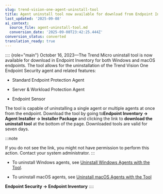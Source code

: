 ```yaml
---
slug: trend-vision-one-agent-uninstall-tool
title: Agent uninstall tool now available for download from Endpoint Inventory
last_updated: '2025-09-08'
ai_context:
  source_file: agent-uninstall-tool.md
  conversion_date: '2025-09-08T23:42:25.444Z'
conversion_status: converted
translation_ready: true
---
```


:::: {role="main"}
October 16, 2023—The Trend Micro uninstall tool is now available for download in Endpoint Inventory for both Windows and macOS endpoints. The tool allows for the uninstallation of the Trend Vision One Endpoint Security agent and related features:

- Standard Endpoint Protection Agent

- Server & Workload Protection Agent

- Endpoint Sensor

The tool is capable of uninstalling a single agent or multiple agents at once from the endpoint. Download the tool by going to**Endpoint Inventory → Agent Installer → Installer Package** and clicking the link to **download the uninstall tool** at the bottom of the page. Downloaded tools are valid for seven days.

:::note

If you do not see the link, you might not have permission to perform this action. Contact your system administrator.
:::

- To uninstall Windows agents, see [Uninstall Windows Agents with the Tool](uninstall-windows-agents-tool.mdx).

- To uninstall macOS agents, see [Uninstall macOS Agents with the Tool](uninstall-macos-agents-tool.mdx)

**Endpoint Security → Endpoint Inventory**
::::

